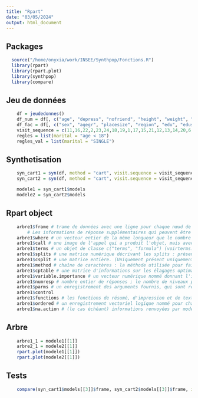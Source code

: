 ```yaml
---
title: "Rpart"
date: "03/05/2024"
output: html_document
---
```


## Packages
```r
  source("/home/onyxia/work/INSEE/Synthpop/Fonctions.R")
  library(rpart)
  library(rpart.plot)
  library(synthpop)
  library(compare)
```

## Jeu de données
```r
    df = jeudedonnes()
    df_num = df[, c("age", "depress", "nofriend", "height", "weight", "bmi")]
    df_fac = df[, c("sex", "agegr", "placesize", "region", "edu", "eduspec", "socprof", "marital", "ls", "trust", "trustfam", "trustneigh", "sport", "smoke", "alcsol", "wkabint", "englang")]
    visit_sequence = c(11,16,22,2,23,24,18,19,1,17,15,21,12,13,14,20,6,3,9,4,10,8,5,7)
    regles = list(marital = "age < 18")
    regles_val = list(marital = "SINGLE")
```

## Synthetisation
```r
    syn_cart1 = syn(df, method = "cart", visit.sequence = visit_sequence, rules = regles, rvalues = regles_val, seed = 1, models = TRUE)
    syn_cart2 = syn(df, method = "cart", visit.sequence = visit_sequence, rules = regles, rvalues = regles_val, seed = 2, models = TRUE)

    modele1 = syn_cart1$models
    modele2 = syn_cart2$models
```

## Rpart object
```r
    arbre1$frame # trame de données avec une ligne pour chaque nœud de l'arborescence. Les row.names du cadre contiennent les numéros de nœuds (uniques) qui suivent un ordre binaire indexé par la profondeur du nœud. Les colonnes du cadre incluent var, un facteur donnant les noms des variables utilisées dans la division à chaque nœud (les nœuds feuilles sont désignés par le niveau "<leaf>"), n, le nombre d'observations atteignant le nœud, wt, la somme de poids de cas pour les observations atteignant le nœud, dev, la déviance du nœud, yval, la valeur ajustée de la réponse au nœud et les divisions, une matrice à deux colonnes d'étiquettes divisées gauche et droite pour chaque nœud. Sont également inclus dans le cadre la complexité, le paramètre de complexité auquel cette division s'effondrera, ncompete, le nombre de divisions concurrentes enregistrées, et nsurrogate, le nombre de divisions de substitution enregistrées.
        # Les informations de réponse supplémentaires qui peuvent être présentes se trouvent dans yval2, qui contient le nombre d'événements au niveau du nœud (arbre à poissons), ou une matrice contenant la classe ajustée, la classe compte pour chaque nœud, les probabilités de classe et la « probabilité de nœud » ( arbres de classification).
    arbre1$where # un vecteur entier de la même longueur que le nombre d'observations dans le nœud racine, contenant le numéro de ligne de la trame correspondant au nœud feuille dans lequel tombe chaque observation.
    arbre1$call # une image de l'appel qui a produit l'objet, mais avec les arguments tous nommés et avec la formule réelle incluse comme argument de formule. Pour réévaluer l'appel, dites update(tree).
    arbre1$terms # un objet de classe c("terms", "formula") (voirterms.object) résumant la formule. Utilisé par diverses méthodes, mais généralement sans rapport direct avec les utilisateurs.
    arbre1$splits # une matrice numérique décrivant les splits : présente uniquement s'il y en a. L'étiquette de ligne est le nom de la variable du fractionnement, et les colonnes sont le nombre, le nombre d'observations (qui ne manquent pas et ont un poids positif) envoyées à gauche ou à droite par le fractionnement (pour les fractionnements concurrents, c'est le nombre qui aurait été envoyé à gauche ou à droite si cette répartition avait été utilisée, pour les répartitions de substitution, c'est le nombre manquant la variable de répartition principale qui a été décidée à l'aide de cette substitution), ncat, le nombre de catégories ou de niveaux pour la variable (+/-1 pour une variable continue ), améliorer, qui est l'amélioration de la déviance donnée par cette division, ou, pour les substituts, la concordance du substitut avec le primaire, et index, le point de division numérique. La dernière colonne adj donne la concordance ajustée pour les divisions de substitution. Pour un facteur, la colonne d'index contient le numéro de ligne de la matrice csplit. Pour une variable continue, le signe de ncat détermine si le sous-ensemble x < cutpoint ou x > cutpoint est envoyé vers la gauche.
    arbre1$csplit # une matrice entière. (Uniquement présent uniquement si au moins une des variables de répartition est un facteur ou un facteur ordonné.) Il existe une ligne pour chacune de ces répartitions et le nombre de colonnes correspond au plus grand nombre de niveaux dans les facteurs. Quelle ligne est donnée par la colonne d'index de la matrice de divisions. Les colonnes enregistrent 1 si ce niveau du facteur va vers la gauche, 3 s'il va vers la droite, et 2 si ce niveau n'est pas présent à ce nœud de l'arbre (ou n'est pas défini pour le facteur).
    arbre1$method # chaîne de caractères : la méthode utilisée pour faire pousser l'arbre. L'un des éléments suivants : "class", "exp", "poisson", "anova" ou "user" (si des fonctions de fractionnement ont été fournies).
    arbre1$cptable # une matrice d'informations sur les élagages optimaux basée sur un paramètre de complexité.
    arbre1$variable.importance # un vecteur numérique nommé donnant l'importance de chaque variable. (Uniquement présent s'il y a des fractionnements.) Lorsqu'ils sont imprimés par summary.rpart, ceux-ci sont redimensionnés pour s'ajouter à 100.
    arbre1$numresp # nombre entier de réponses ; le nombre de niveaux pour une réponse factorielle.
    arbre1$parms # un enregistrement des arguments fournis, qui sont renseignés par défaut.
    arbre1$control
    arbre1$functions # les fonctions de résumé, d'impression et de texte pour la méthode utilisée.
    arbre1$ordered # un enregistrement vectoriel logique nommé pour chaque variable s'il s'agissait d'un facteur ordonné.
    arbre1$na.action # (le cas échéant) informations renvoyées par model.frame sur le traitement spécial des NA dérivés de l'argument na.action.
```

## Arbre
```r
    arbre1_1 = modele1[[1]]
    arbre2_1 = modele2[[1]]
    rpart.plot(modele1[[1]])
    rpart.plot(modele2[[1]])
```

## Tests
```r
    compare(syn_cart1$models[[3]]$frame, syn_cart2$models[[3]]$frame, ignoreNames = T)
```